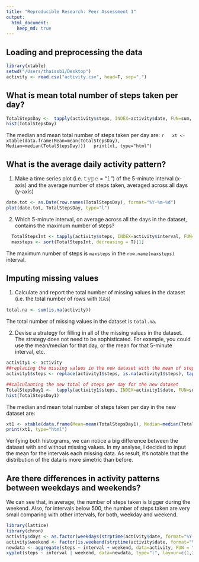 ```yaml
---
title: "Reproducible Research: Peer Assessment 1"
output: 
  html_document:
    keep_md: true
---
```

  
  
## Loading and preprocessing the data
  ```r
  library(xtable)
  setwd("/Users/thaissb1/Desktop")
  activity <- read.csv("activity.csv", head=T, sep=",")
  ```
  
  
## What is mean total number of steps taken per day?
  ```r
  TotalStepsDay <-  tapply(activity$steps, INDEX=activity$date, FUN=sum, na.rm=T)
  hist(TotalStepsDay)
  ```
  
  The median and mean total number of steps taken per day are:
  ```r
  xt <- xtable(data.frame(Mean=mean(TotalStepsDay), Median=median(TotalStepsDay)))
  print(xt, type="html")
  ```
  
  
## What is the average daily activity pattern?

1. Make a time series plot (i.e. 𝚝𝚢𝚙𝚎 = "𝚕") of the 5-minute interval (x-axis) and the average number of steps taken, averaged across all days (y-axis)

```r
date.tot <- as.Date(row.names(TotalStepsDay), format="%Y-%m-%d")
plot(date.tot, TotalStepsDay, type="l")
```

2. Which 5-minute interval, on average across all the days in the dataset, contains the maximum number of steps?
```r
  TotalStepsInt <- tapply(activity$steps, INDEX=activity$interval, FUN=mean, na.rm=T, simplify = T)
  maxsteps <- sort(TotalStepsInt, decreasing = T)[1]
```

The maximum number of steps is `maxsteps` in the `row.name(maxsteps)` interval.


## Imputing missing values
1. Calculate and report the total number of missing values in the dataset (i.e. the total number of rows with 𝙽𝙰s)

```r
total.na <- sum(is.na(activity))
```

The total number of missing values in the dataset is `total.na`.


2. Devise a strategy for filling in all of the missing values in the dataset. The strategy does not need to be sophisticated. For example, you could use the mean/median for that day, or the mean for that 5-minute interval, etc.

```r
activity1 <- activity
##replacing the missing values in the new dataset with the mean of steps for each interval
activity1$steps <- replace(activity1$steps, is.na(activity1$steps), tapply(activity1$steps, INDEX=activity1$interval, FUN=mean, na.rm=T))

##calculanting the new total of steps per day for the new dataset
TotalStepsDay1 <-  tapply(activity1$steps, INDEX=activity1$date, FUN=sum, na.rm=T) 
hist(TotalStepsDay1)
```

The median and mean total number of steps taken per day in the new dataset are:
```r
xt1 <- xtable(data.frame(Mean=mean(TotalStepsDay1), Median=median(TotalStepsDay1)))
print(xt1, type="html")
```

Verifying both histograms, we can notice a big difference between the dataset with and without missing values. In my analyse, I decided to input the mean for the intervals each missing data. As result, it's notable that the distribution of the data is more simetric than before. 

## Are there differences in activity patterns between weekdays and weekends?
We can see that, in average, the number of steps taken is bigger during the weekend. Also, for intervals below 500, the number of steps taken are very small comparing with other intervals, for both, weekday and weekend.

```r
library(lattice)
library(chron)
activity$days <- as.factor(weekdays(strptime(activity$date, format="%Y-%m-%d")))
activity$weekend <- factor(is.weekend(strptime(activity$date, format="%Y-%m-%d")), level=c(FALSE,TRUE), labels=c("Weekday", "Weekends"))
newdata <- aggregate(steps ~ interval + weekend, data=activity, FUN = "mean", na.rm=T)
xyplot(steps ~ interval | weekend, data=newdata, type="l", layour=c(1,2))
```